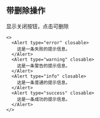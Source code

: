 ## <i></i>带删除操作

显示关闭按钮，点击可删除

```tsx live=true
<>
  <Alert type="error" closable>
    这是一条失败的提示信息。
  </Alert>
  <Alert type="warning" closable>
    这是一条警告的提示信息。
  </Alert>
  <Alert type="info" closable>
    这是一条普通的提示信息。
  </Alert>
  <Alert type="success" closable>
    这是一条成功的提示信息。
  </Alert>
</>
```
